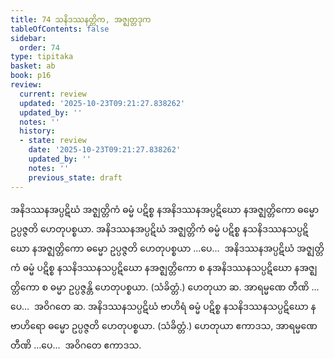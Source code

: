 ```yaml
---
title: 74 သနိဒဿနတ္တိက, အဇ္ဈတ္တဒုက
tableOfContents: false
sidebar:
  order: 74
type: tipitaka
basket: ab
book: p16
review:
  current: review
  updated: '2025-10-23T09:21:27.838262'
  updated_by: ''
  notes: ''
  history:
  - state: review
    date: '2025-10-23T09:21:27.838262'
    updated_by: ''
    notes: ''
    previous_state: draft
---
```



<ReviewStatus review={frontmatter.review} showDetails={true} />

<HypothesisAnnotation frontmatter={frontmatter} />

<DynamicBreadcrumb />

<Division number="122" book="p16" e="ch" v="40" p="281">

<Paragraph number="293" book="p16">
အနိဒဿနအပ္ပဋိဃံ အဇ္ဈတ္တိကံ ဓမ္မံ ပဋိစ္စ နအနိဒဿနအပ္ပဋိဃော နအဇ္ဈတ္တိကော ဓမ္မော ဥပ္ပဇ္ဇတိ ဟေတုပစ္စယာ. အနိဒဿနအပ္ပဋိဃံ အဇ္ဈတ္တိကံ ဓမ္မံ ပဋိစ္စ နသနိဒဿနသပ္ပဋိဃော နအဇ္ဈတ္တိကော ဓမ္မော ဥပ္ပဇ္ဇတိ ဟေတုပစ္စယာ …ပေ…  အနိဒဿနအပ္ပဋိဃံ အဇ္ဈတ္တိကံ ဓမ္မံ ပဋိစ္စ နသနိဒဿနသပ္ပဋိဃော နအဇ္ဈတ္တိကော စ နအနိဒဿနသပ္ပဋိဃော နအဇ္ဈတ္တိကော စ ဓမ္မာ ဥပ္ပဇ္ဇန္တိ ဟေတုပစ္စယာ. (သံခိတ္တံ.) ဟေတုယာ ဆ. အာရမ္မဏေ တီဏိ …ပေ…  အဝိဂတေ ဆ.
</Paragraph>

<Paragraph number="294" book="p16">
အနိဒဿနသပ္ပဋိဃံ ဗာဟိရံ ဓမ္မံ ပဋိစ္စ နသနိဒဿနသပ္ပဋိဃော နဗာဟိရော ဓမ္မော ဥပ္ပဇ္ဇတိ ဟေတုပစ္စယာ. (သံခိတ္တံ.) ဟေတုယာ ဧကာဒသ, အာရမ္မဏေ တီဏိ …ပေ…  အဝိဂတေ ဧကာဒသ.
</Paragraph>
</Division>